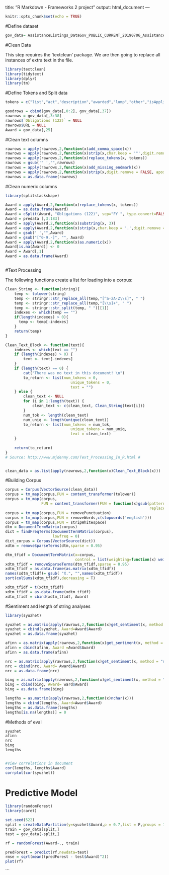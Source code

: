 
title: "R Markdown - Frameworks 2 project"
output: html_document
---

```r
knitr::opts_chunk$set(echo = TRUE)
```

#Define dataset

```r
gov_data= AssistanceListings_DataGov_PUBLIC_CURRENT_20190706_AssistanceListings_DataGov_PUBLIC_CURRENT_20190706
```

#Clean Data

This step requires the 'textclean' package.  We are then going to replace all instances of extra text in the file.

```r
library(textclean)
library(tidytext)
library(dplyr)
library(tm)
```

#Define Tokens and Split data

```r

tokens = c("list","act","description","awarded","lump","other","isApplicable", "est", stopwords('english'))

goodrows = cbind(gov_data[,0:2], gov_data[,37])
rawrows = gov_data[,3:38] 
rawrows$`Obligations (122)` = NULL
rawrows$URL = NULL
Award = gov_data[,25]
```

#Clean text columns
```r

rawrows = apply(rawrows,2,function(x)add_comma_space(x))
rawrows = apply(rawrows,2,function(x)strip(x,char.keep = '"',digit.remove = FALSE, apostrophe.remove = FALSE, lower.case = FALSE))
rawrows = apply(rawrows,2,function(x)replace_tokens(x, tokens)) 
rawrows = gsub('" ',"",rawrows)
rawrows = apply(rawrows,2,function(x)add_missing_endmark(x))
rawrows = apply(rawrows,2,function(x)strip(x,digit.remove = FALSE, apostrophe.remove = FALSE, lower.case = FALSE))
rawrows = as.data.frame(rawrows)

```

#Clean numeric columns
```r
library(splitstackshape)

Award = apply(Award,2,function(x)replace_tokens(x, tokens))
Award = as.data.frame(Award)
Award = cSplit(Award, "Obligations (122)", sep="FY ", type.convert=FALSE)
Award = predata [,3:183]
Award = apply(Award,2,function(x)substring(x, 3))
Award = apply(Award,2,function(x)strip(x,char.keep = '.',digit.remove = FALSE, apostrophe.remove = FALSE, lower.case = FALSE))
Award = gsub(' ',"",Award)
Award = gsub("[^0-9.-]", "", Award)
Award = apply(Award,2,function(x)as.numeric(x))
Award[is.na(Award)] <- 0
Award = Award[,1]
Award = as.data.frame(Award)



```

#Text Processing

The following functions create a list for loading into a corpus:
```r
Clean_String <- function(string){
    temp <- tolower(string)
    temp <- stringr::str_replace_all(temp,"[^a-zA-Z\\s]", " ")
    temp <- stringr::str_replace_all(temp,"[\\s]+", " ")
    temp <- stringr::str_split(temp, " ")[[1]]
    indexes <- which(temp == "")
    if(length(indexes) > 0){
      temp <- temp[-indexes]
    } 
    return(temp)
}

Clean_Text_Block <- function(text){
    indexes <- which(text == "")
    if (length(indexes) > 0) {
        text <- text[-indexes]
    }
    if (length(text) == 0) {
        cat("There was no text in this document! \n")
        to_return <- list(num_tokens = 0, 
		                     unique_tokens = 0, 
							 text = "")
    } else {
        clean_text <- NULL
        for (i in 1:length(text)) {
            clean_text <- c(clean_text, Clean_String(text[i]))
        }
        num_tok <- length(clean_text)
        num_uniq <- length(unique(clean_text))
        to_return <- list(num_tokens = num_tok, 
		                     unique_tokens = num_uniq,
							 text = clean_text)
    }
	
    return(to_return)
}
# Source: http://www.mjdenny.com/Text_Processing_In_R.html # 


clean_data = as.list(apply(rawrows,2,function(x)Clean_Text_Block(x)))
```

#Building Corpus
```r

corpus = Corpus(VectorSource(clean_data))
corpus = tm_map(corpus,FUN = content_transformer(tolower))
corpus = tm_map(corpus,
                FUN = content_transformer(FUN = function(x)gsub(pattern = 'http[[:alnum:][:punct:]]*',
                                                                replacement = ' ',x = x)))
corpus = tm_map(corpus,FUN = removePunctuation)
corpus = tm_map(corpus,FUN = removeWords,c(stopwords('english')))
corpus = tm_map(corpus,FUN = stripWhitespace)
dtm = DocumentTermMatrix(corpus)
dict = findFreqTerms(DocumentTermMatrix(corpus),
                     lowfreq = 0)
dict_corpus = Corpus(VectorSource(dict))
xdtm = removeSparseTerms(dtm,sparse = 0.95)

dtm_tfidf = DocumentTermMatrix(x=corpus,
                               control = list(weighting=function(x) weightTfIdf(x,normalize=F)))
xdtm_tfidf = removeSparseTerms(dtm_tfidf,sparse = 0.95)
xdtm_tfidf = as.data.frame(as.matrix(xdtm_tfidf))
names(xdtm_tfidf)= gsub( "X.", "",names(xdtm_tfidf))
sort(colSums(xdtm_tfidf),decreasing = T)

xdtm_tfidf = t(xdtm_tfidf)
xdtm_tfidf = as.data.frame(xdtm_tfidf)
xdtm_tfidf = cbind(xdtm_tfidf, Award)

```

#Sentiment and length of string analyses
```r

library(syuzhet)

syuzhet = as.matrix(apply(rawrows,2,function(x)get_sentiment(x, method = "syuzhet")))
syuzhet = cbind(syuzhet, Award=Award$Award)
syuzhet = as.data.frame(syuzhet)

afinn = as.matrix(apply(rawrows,2,function(x)get_sentiment(x, method = "afinn")))
afinn = cbind(afinn, Award =Award$Award)
afinn = as.data.frame(afinn)

nrc = as.matrix(apply(rawrows,2,function(x)get_sentiment(x, method = "nrc")))
nrc = cbind(nrc, Award= Award$Award)
nrc = as.data.frame(nrc)

bing = as.matrix(apply(rawrows,2,function(x)get_sentiment(x, method = "bing")))
bing = cbind(bing, Award= ward$Award)
bing = as.data.frame(bing)

lengths = as.matrix(apply(rawrows,2,function(x)nchar(x)))
lengths = cbind(lengths, Award=Award$Award)
lengths = as.data.frame(lengths)
lengths[is.na(lengths)] = 0
```

#Methods of eval
```r

syuzhet
afinn
nrc
bing
lengths


#View correlations in document
cor(lengths, lengths$Award)
corrplot(cor(syuzhet))
```

# Predictive Model
```r
library(randomForest)
library(caret)

set.seed(522)
split = createDataPartition(y=syuzhet$Award,p = 0.7,list = F,groups = 100)
train = gov_data[split,]
test = gov_data[-split,]

rf = randomForest(Award~., train)

predForest = predict(rf,newdata=test)
rmse = sqrt(mean((predForest - test$Award)^2)) 
plot(rf)
```
```